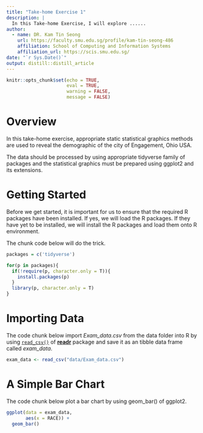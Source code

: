 ```yaml
---
title: "Take-home Exercise 1"
description: |
  In this Take-home Exercise, I will explore ......
author:
  - name: DR. Kam Tin Seong 
    url: https://faculty.smu.edu.sg/profile/kam-tin-seong-486
    affiliation: School of Computing and Information Systems
    affiliation_url: https://scis.smu.edu.sg/
date: "`r Sys.Date()`"
output: distill::distill_article
---
```


```r
knitr::opts_chunk$set(echo = TRUE,
                      eval = TRUE,
                      warning = FALSE,
                      message = FALSE)
```

# Overview

In this take-home exercise, appropriate static statistical graphics methods are used to reveal the demographic of the city of Engagement, Ohio USA. 

The data should be processed by using appropriate tidyverse family of packages and the statistical graphics must be prepared using ggplot2 and its extensions.

# Getting Started

Before we get started, it is important for us to ensure that the required R packages have been installed. If yes, we will load the R packages. If they have yet to be installed, we will install the R packages and load them onto R environment.

The chunk code below will do the trick.

```r
packages = c('tidyverse')

for(p in packages){
  if(!require(p, character.only = T)){
    install.packages(p)
  }
  library(p, character.only = T)
}
```

# Importing Data

The code chunk below import *Exam_data.csv* from the data folder into R by using [`read_csv()`](https://readr.tidyverse.org/reference/read_delim.html) of [**readr**](https://readr.tidyverse.org/index.html) package and save it as an tibble data frame called *exam_data*.

```r
exam_data <- read_csv("data/Exam_data.csv")
```


# A Simple Bar Chart

The code chunk below plot a bar chart by using geom_bar() of ggplot2.


```r
ggplot(data = exam_data,
       aes(x = RACE)) +
  geom_bar()
```



